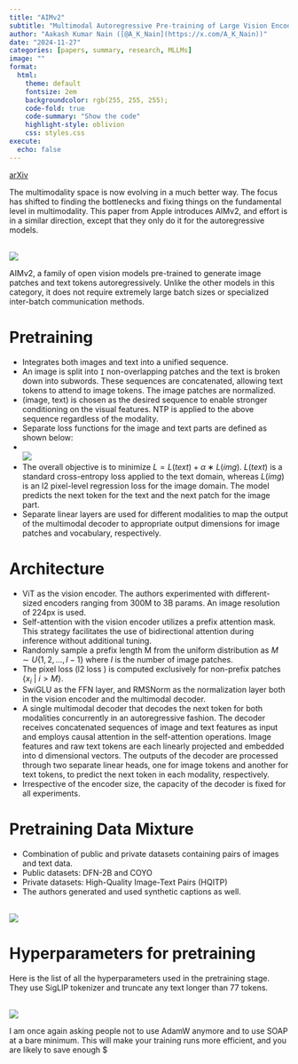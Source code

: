 ```yaml
---
title: "AIMv2"
subtitle: "Multimodal Autoregressive Pre-training of Large Vision Encoders"
author: "Aakash Kumar Nain ([@A_K_Nain](https://x.com/A_K_Nain))"
date: "2024-11-27"
categories: [papers, summary, research, MLLMs]
image: ""
format:
  html:
    theme: default
    fontsize: 2em
    backgroundcolor: rgb(255, 255, 255);
    code-fold: true
    code-summary: "Show the code"
    highlight-style: oblivion
    css: styles.css
execute: 
  echo: false
---
```


[arXiv](https://arxiv.org/abs/2411.14402)<br>

The multimodality space is now evolving in a much better way. The focus has shifted to finding the bottlenecks and fixing things on the fundamental level in multimodality. This paper from Apple introduces AIMv2, and effort is in a similar direction, except that they only do it for the autoregressive models.

<br>
![](../paper_screenshots/aim_v2/1.png)
<br>

AIMv2, a family of open vision models pre-trained to generate image patches and text tokens autoregressively. Unlike the other models in this category, it does not require extremely large batch sizes or specialized inter-batch communication methods.


# Pretraining

* Integrates both images and text into a unified sequence.
* An image is split into `I` non-overlapping patches and the text is broken down into subwords. These sequences are concatenated, allowing text tokens to attend to image tokens. The image patches are normalized.
* (image, text) is chosen as the desired sequence to enable stronger conditioning on the visual features.
NTP is applied to the above sequence regardless of the modality.
* Separate loss functions for the image and text parts are defined as shown below:
*  <br>![](../paper_screenshots/aim_v2/2.png)<br>
* The overall objective is to minimize $L= L(text) + α ∗ L(img)$. $L(text)$ is a standard cross-entropy loss applied to the text domain, whereas $L(img)$ is an l2 pixel-level regression loss for the image domain. The model predicts the next token for the text and the next patch for the image part.
* Separate linear layers are used for different modalities to map the output of the multimodal decoder to appropriate output dimensions for image patches and vocabulary, respectively.


# Architecture

* ViT as the vision encoder. The authors experimented with different-sized encoders ranging from 300M to 3B params. An image resolution of 224px is used.
* Self-attention with the vision encoder utilizes a prefix attention mask. This strategy facilitates the use of bidirectional attention during inference without additional tuning.
* Randomly sample a prefix length M from the uniform distribution as $M ∼ U\{1, 2, . . . , I − 1\}$ where $I$ is the number of image patches.
* The pixel loss (l2 loss ) is computed exclusively for non-prefix patches $\{ x_i \ | \ i > M \}$.
* SwiGLU as the FFN layer, and RMSNorm as the normalization layer both in the vision encoder and the multimodal decoder.
* A single multimodal decoder that decodes the next token for both modalities concurrently in an autoregressive fashion. The decoder receives concatenated sequences of image and text features as input and employs causal attention in the self-attention operations. Image features and raw text tokens are each linearly projected and embedded into d dimensional vectors. The outputs of the decoder are processed through two separate linear heads, one for image tokens and another for text tokens, to predict the next token in each modality, respectively.
* Irrespective of the encoder size, the capacity of the decoder is fixed for all experiments.


# Pretraining Data Mixture

* Combination of public and private datasets containing pairs of images and text data.
* Public datasets: DFN-2B and COYO
* Private datasets: High-Quality Image-Text Pairs (HQITP)
* The authors generated and used synthetic captions as well.

<br>
![](../paper_screenshots/aim_v2/3.png)
<br>

# Hyperparameters for pretraining

Here is the list of all the hyperparameters used in the pretraining stage. They use SigLIP tokenizer and truncate any text longer than 77 tokens. 

<br>
![](../paper_screenshots/aim_v2/4.png)
<br>

I am once again asking people not to use AdamW anymore and to use SOAP at a bare minimum. This will make your training runs more efficient, and you are likely to save enough $

